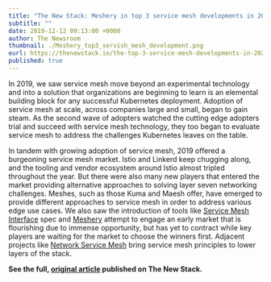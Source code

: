 ```yaml
---
title: "The New Stack: Meshery in top 3 service mesh developments in 2020"
subtitle: ""
date: 2019-12-12 09:13:00 +0000
author: The Newsroom
thumbnail: ./Meshery_top3_servish_mesh_development.png
eurl: https://thenewstack.io/the-top-3-service-mesh-developments-in-2020/
published: true
---
```



<NewsWrapper>

In 2019, we saw service mesh move beyond an experimental technology and into a solution that organizations are beginning to learn is an elemental building block for any successful Kubernetes deployment. Adoption of service mesh at scale, across companies large and small, began to gain steam. As the second wave of adopters watched the cutting edge adopters trial and succeed with service mesh technology, they too began to evaluate service mesh to address the challenges Kubernetes leaves on the table.
<br/>

In tandem with growing adoption of service mesh, 2019 offered a burgeoning service mesh market. Istio and Linkerd keep chugging along, and the tooling and vendor ecosystem around Istio almost tripled throughout the year. But there were also many new players that entered the market providing alternative approaches to solving layer seven networking challenges. Meshes, such as those Kuma and Maesh offer, have emerged to provide different approaches to service mesh in order to address various edge use cases. We also saw the introduction of tools like [Service Mesh Interface](https://smi-spec.io/) spec and [Meshery](https://layer5.io/meshery/) attempt to engage an early market that is flourishing due to immense opportunity, but has yet to contract while key players are waiting for the market to choose the winners first. Adjacent projects like [Network Service Mesh](https://networkservicemesh.io/) bring service mesh principles to lower layers of the stack.
<br/>


**See the full, [original article](https://thenewstack.io/the-top-3-service-mesh-developments-in-2020/) published on The New Stack.**

</NewsWrapper>
